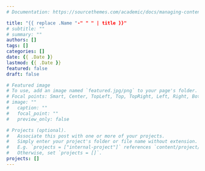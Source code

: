 ```yaml
---
# Documentation: https://sourcethemes.com/academic/docs/managing-content/

title: "{{ replace .Name "-" " " | title }}"
# subtitle: ""
# summary: ""
authors: []
tags: []
categories: []
date: {{ .Date }}
lastmod: {{ .Date }}
featured: false
draft: false

# Featured image
# To use, add an image named `featured.jpg/png` to your page's folder.
# Focal points: Smart, Center, TopLeft, Top, TopRight, Left, Right, BottomLeft, Bottom, BottomRight.
# image: ""
#   caption: ""
#   focal_point: ""
#   preview_only: false

# Projects (optional).
#   Associate this post with one or more of your projects.
#   Simply enter your project's folder or file name without extension.
#   E.g. `projects = ["internal-project"]` references `content/project/deep-learning/index.md`.
#   Otherwise, set `projects = []`.
projects: []
---
```

